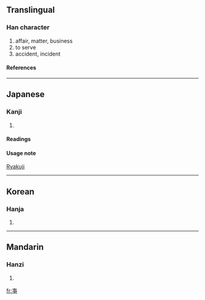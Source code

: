 {{see|事}}<!-- may be replaced by zh-forms -->

==Translingual==
===Han character===
{{Han char|rn=6|rad=亅|as=06|sn=7|four=|canj=十火中弓 (JFLN)}}
# affair, matter, business
# to serve
# accident, incident
====References====
{{Han ref|kx=0085.221|hdz=10021.111|uh=4E8A|ud=20106}}
----
==Japanese==
===Kanji===
{{ja-kanji|grade=|rs=亅06}}
# {{defn|Japanese}}
====Readings====
{{ja-readings|on=[[じ]] (ji), [[ず]] (zu), [[し]] (shi)|kun=[[こと]] (koto), [[つかう]] (tsukau), [[こととする]] (kototosuru)}}

====Usage note====
[[Wikipedia:Ryakuji|Ryakuji]]
----
==Korean==
===Hanja===
{{ko-hanja|hangeul=사|rv=sa|mr=sa}}
# {{defn|Korean}}
----
==Mandarin==
===Hanzi===
{{cmn-hanzi|pin=[[shì]] ([[shi4]]), [[xū]] ([[xu1]])|wg=shih<sup>4</sup>, hsü<sup>1</sup>}}
# {{defn|Mandarin}}

[[fr:亊]]